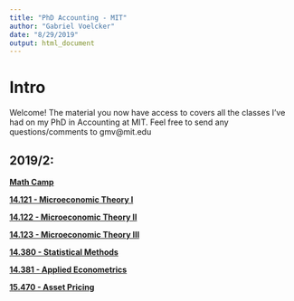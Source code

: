 ```yaml
---
title: "PhD Accounting - MIT"
author: "Gabriel Voelcker"
date: "8/29/2019"
output: html_document
---
```

# Intro {.tabset}

Welcome! The material you now have access to covers all the classes I've had on my PhD in Accounting at MIT. Feel free to send any questions/comments to gmv@mit.edu

## 2019/2:

[**Math Camp**](https://gabrielvoelcker.netlify.com/mit/Math-Camp)

[**14.121 - Microeconomic Theory I**](https://gabrielvoelcker.netlify.com/mit/14.121-microeconomic-theory-i)

[**14.122 - Microeconomic Theory II**](https://gabrielvoelcker.netlify.com/mit/14.122-microeconomic-theory-ii)

[**14.123 - Microeconomic Theory III**](https://gabrielvoelcker.netlify.com/mit/14.123-microeconomic-theory-iii)

[**14.380 - Statistical Methods**](https://gabrielvoelcker.netlify.com/mit/14.380-statistical-methods)

[**14.381 - Applied Econometrics**](https://gabrielvoelcker.netlify.com/mit/14.381-applied-econometrics)

[**15.470 - Asset Pricing**](https://gabrielvoelcker.netlify.com/mit/15.470-asset-pricing)




